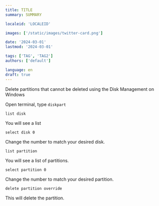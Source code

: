 ```yaml
---
title: TITLE
summary: SUMMARY

localeid: 'LOCALEID'

images: ['/static/images/twitter-card.png']

date: '2024-03-01'
lastmod: '2024-03-01'

tags: ['TAG', 'TAG2']
authors: ['default']

language: en
draft: true
---
```


Delete partitions that cannot be deleted using the Disk Management on Windows

Open terminal, type `diskpart`

`list disk`

You will see a list

`select disk 0`

Change the number to match your desired disk.

`list partition`

You will see a list of partitions.

`select partition 0`

Change the number to match your desired partition.

`delete partition override`

This will delete the partition.

